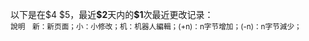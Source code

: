 以下是在$4 $5，最近'''$2'''天内的'''$1'''次最近更改记录：<br />
<span style="font-size:smaller;">說明　<span class="newpage">新</span>：新页面；<span class="minor">小</span>：小修改；<span class="bot">机</span>：机器人編輯；<span class="mw-plusminus-pos">(+n)</span>：n字节增加；<span class="mw-plusminus-neg">(-n)</span>：n字节減少；</span>